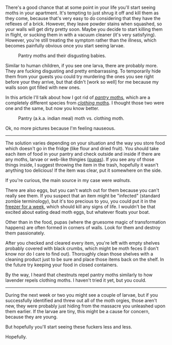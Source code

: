 
There's a good chance that at some point in your life you'll start seeing moths in your apartment. It's tempting to just shrug it off and kill them as they come, because that's very easy to do considering that they have the reflexes of a brick. However, they leave powder stains when squashed, so your walls will get dirty pretty soon. Maybe you decide to start killing them in flight, or sucking them in with a vacuum cleaner (it's very satisfying). However, you're still treating the symptom rather than the illness, which becomes painfully obvious once you start seeing larvae.

<figure>
  <ProseImage {...imgMoths} />
  <figcaption>
    Pantry moths and their disgusting babies.
  </figcaption>
</figure>

Similar to human children, if you see one larva, there are probably more. They are fucking disgusting and pretty embarrassing. To temporarily hide them from your guests you could try murdering the ones you see right before your they arrive, but that didn't [work so well] for me because my walls soon got filled with new ones.

In this article I'll talk about how I got rid of [_pantry_ moths][pantry-moths], which are a completely different species from [_clothing_ moths][clothing-moths]. I thought those two were one and the same, but now you know better.

<figure>
  <ProseImage {...imgIndianVsClothing} />
  <figcaption>
    Pantry (a.k.a. indian meal) moth vs. clothing moth.
  </figcaption>
</figure>

Ok, no more pictures because I'm feeling nauseous.

---

The solution varies depending on your situation and the way you store food which doesn't go in the fridge (like flour and dried fruit). You should take each item of food in your pantry and check outside and inside if there are any moths, larvae or web-like thingies ([pupas][pupa]). If you see any of those things inside, I suggest throwing the item in the trash, hopefully it wasn't anything too delicious! If the item was clear, put it somewhere on the side.

If you're curious, the main source in my case were _walnuts_.

There are also eggs, but you can't watch out for them because you can't really see them. If you suspect that an item might be "infected" (standard zombie terminology), but it's too precious to you, you could put it in the [freezer for a week][safe-bee-pantry-moths], which should kill any signs of life. I wouldn't be that excited about eating dead moth eggs, but whatever floats your boat.

Other than in the food, pupas (where the gruesome magic of transformation happens) are often formed in corners of walls. Look for them and destroy them passionately.

After you checked and cleared every item, you're left with empty shelves probably covered with black crumbs, which might be moth feces (I don't know nor do I care to find out). Thoroughly clean those shelves with a cleaning product just to be sure and place those items back on the shelf. In the future try keeping your food in closed containers.

By the way, I heard that chestnuts repel pantry moths similarly to how lavender repels clothing moths. I haven't tried it yet, but you could.

---

During the next week or two you might see a couple of larvae, but if you successfully identified and threw out all of the moth orgies, those aren't new, they were probably just hiding from the massacre you unleashed upon them earlier. If the larvae are tiny, this might be a cause for concern, because they are young.

But hopefully you'll start seeing these fuckers less and less.

Hopefully.

[pantry-moths]: https://en.wikipedia.org/wiki/Indian_mealmoth
[clothing-moths]: https://en.wikipedia.org/wiki/Tineola_bisselliella
[pupa]: https://en.wikipedia.org/wiki/Pupa
[safe-bee-pantry-moths]: http://www.safebee.com/home/got-pantry-moths-get-rid-infestation-naturally
